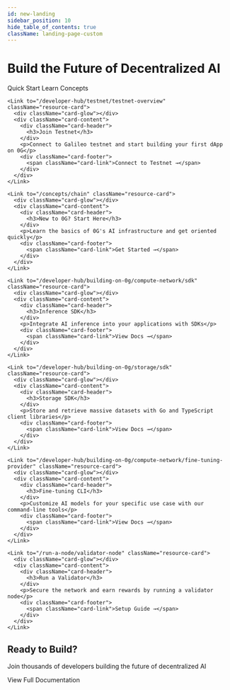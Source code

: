 ```yaml
---
id: new-landing
sidebar_position: 10
hide_table_of_contents: true
className: landing-page-custom
---
```



<div className="hide-title-wrapper">
<div className="landing-hero">
  <div className="hero-content">
    <h1 className="hero-title">Build the Future of <span className="text-purple">Decentralized AI</span></h1>
    <div className="hero-buttons">
      <Link className="button button--primary button--lg hero-primary-btn" to="/developer-hub/getting-started">
        Quick Start
      </Link>
      <Link className="button button--outline button--primary button--lg hero-secondary-btn" to="/concepts/chain">
        Learn Concepts
      </Link>
    </div>
  </div>
</div>

<div className="landing-section developer-section">
  <div className="resource-grid">
    
    <Link to="/developer-hub/testnet/testnet-overview" className="resource-card">
      <div className="card-glow"></div>
      <div className="card-content">
        <div className="card-header">
          <h3>Join Testnet</h3>
        </div>
        <p>Connect to Galileo testnet and start building your first dApp on 0G</p>
        <div className="card-footer">
          <span className="card-link">Connect to Testnet →</span>
        </div>
      </div>
    </Link>

    <Link to="/concepts/chain" className="resource-card">
      <div className="card-glow"></div>
      <div className="card-content">
        <div className="card-header">
          <h3>New to 0G? Start Here</h3>
        </div>
        <p>Learn the basics of 0G's AI infrastructure and get oriented quickly</p>
        <div className="card-footer">
          <span className="card-link">Get Started →</span>
        </div>
      </div>
    </Link>
    
    <Link to="/developer-hub/building-on-0g/compute-network/sdk" className="resource-card">
      <div className="card-glow"></div>
      <div className="card-content">
        <div className="card-header">
          <h3>Inference SDK</h3>
        </div>
        <p>Integrate AI inference into your applications with SDKs</p>
        <div className="card-footer">
          <span className="card-link">View Docs →</span>
        </div>
      </div>
    </Link>
    
    <Link to="/developer-hub/building-on-0g/storage/sdk" className="resource-card">
      <div className="card-glow"></div>
      <div className="card-content">
        <div className="card-header">
          <h3>Storage SDK</h3>
        </div>
        <p>Store and retrieve massive datasets with Go and TypeScript client libraries</p>
        <div className="card-footer">
          <span className="card-link">View Docs →</span>
        </div>
      </div>
    </Link>
    
    <Link to="/developer-hub/building-on-0g/compute-network/fine-tuning-provider" className="resource-card">
      <div className="card-glow"></div>
      <div className="card-content">
        <div className="card-header">
          <h3>Fine-tuning CLI</h3>
        </div>
        <p>Customize AI models for your specific use case with our command-line tools</p>
        <div className="card-footer">
          <span className="card-link">View Docs →</span>
        </div>
      </div>
    </Link>
    
    <Link to="/run-a-node/validator-node" className="resource-card">
      <div className="card-glow"></div>
      <div className="card-content">
        <div className="card-header">
          <h3>Run a Validator</h3>
        </div>
        <p>Secure the network and earn rewards by running a validator node</p>
        <div className="card-footer">
          <span className="card-link">Setup Guide →</span>
        </div>
      </div>
    </Link>
  </div>
</div>

<SocialProofSection />

<div className="landing-cta">
  <div className="cta-glow"></div>
  <h2>Ready to Build?</h2>
  <p>Join thousands of developers building the future of decentralized AI</p>
  <div className="cta-buttons">
    <Link className="button button--primary button--lg cta-primary-btn" to="/developer-hub/getting-started">
      View Full Documentation
    </Link>
  </div>
</div>
</div>


<style>{`
  /* Global font family for landing page */
  .landing-page-custom,
  .landing-page-custom * {
    font-family: 'Regola Pro', system-ui, -apple-system, sans-serif;
  }
  
  /* Global button styling for consistency */
  .landing-page-custom .button {
    border-radius: 12px;
    font-family: 'Regola Pro', system-ui, -apple-system, sans-serif;
  }
  
  /* Hide sidebar on landing page */
  .new-landing {
    --doc-sidebar-width: 0 !important;
  }
  
  /* Hide page title */
  .landing-page-custom h1:first-child,
  .landing-page-custom .theme-doc-markdown > h1:first-child,
  .landing-page-custom header h1,
  article > h1:first-child,
  main h1:first-child:not(.hero-title),
  .hide-title-wrapper ~ h1,
  h1:has(+ .hide-title-wrapper),
  .markdown > h1:first-child {
    display: none !important;
  }
  
  /* More aggressive title hiding */
  .landing-page-custom .markdown > *:first-child:is(h1) {
    display: none !important;
  }
  
  /* Hero Section */
  .landing-hero {
    text-align: center;
    padding: 6rem 2rem 4rem;
    margin-left: calc(-50vw + 50%);
    margin-right: calc(-50vw + 50%);
    margin-top: -2rem;
    margin-bottom: 3rem;
    width: 100vw;
    position: relative;
    overflow: hidden;
    background: linear-gradient(180deg, 
      rgba(146, 0, 225, 0.08) 0%, 
      rgba(183, 95, 255, 0.05) 50%, 
      transparent 100%);
  }
  
  .landing-hero::before {
    content: '';
    position: absolute;
    top: -50%;
    left: -50%;
    width: 200%;
    height: 200%;
    background: radial-gradient(ellipse at 20% 50%, rgba(146, 0, 225, 0.25) 0%, transparent 40%),
                radial-gradient(ellipse at 80% 50%, rgba(227, 193, 255, 0.2) 0%, transparent 40%);
    animation: float 20s ease-in-out infinite;
  }
  
  @keyframes float {
    0%, 100% { transform: translate(0, 0) rotate(0deg); }
    33% { transform: translate(30px, -30px) rotate(120deg); }
    66% { transform: translate(-20px, 20px) rotate(240deg); }
  }
  
  .hero-content {
    position: relative;
    z-index: 1;
  }
  
  .hero-title {
    font-size: 4rem;
    font-weight: 400; /* Book weight */
    margin-bottom: 1.5rem;
    font-family: 'Regola Pro', system-ui, -apple-system, sans-serif;
    letter-spacing: -0.02em;
    line-height: 1.1;
  }
  
  /* Light mode hero title */
  [data-theme='light'] .hero-title {
    color: #1A1A1F;
  }
  
  /* Dark mode hero title */
  [data-theme='dark'] .hero-title {
    color: #F5F5F7;
  }
  
  .gradient-text {
    background: linear-gradient(135deg, #9200E1 0%, #B75FFF 50%, #CB8AFF 100%);
    -webkit-background-clip: text;
    -webkit-text-fill-color: transparent;
    background-clip: text;
  }

  .text-purple{
    color: #B75FFF;
  }
  
  .hero-subtitle {
    font-size: 1.25rem;
    color: var(--ifm-color-secondary-darkest);
    max-width: 800px;
    margin: 0 auto 2.5rem;
    line-height: 1.6;
    opacity: 0.9;
    font-family: 'Regola Pro', system-ui, -apple-system, sans-serif;
  }
  
  .hero-buttons {
    display: flex;
    gap: 1rem;
    justify-content: center;
    flex-wrap: wrap;
  }
  
  .hero-primary-btn,
  .hero-secondary-btn,
  .cta-primary-btn,
  .cta-secondary-btn {
    line-height: 1.2;
    display: inline-flex;
    align-items: center;
  }
  
  .hero-primary-btn p,
  .hero-secondary-btn p,
  .cta-primary-btn p,
  .cta-secondary-btn p,
  .button p {
    margin: 0 !important;
  }
  
  /* Primary Button - Black with rounded corners */
  .hero-primary-btn {
    background: #1A1A1F;
    border: none;
    font-weight: 400; /* Book weight */
    padding: 0.875rem 2rem;
    border-radius: 12px;
    transition: all 0.3s ease;
    color: #FFFFFF !important;
    box-shadow: 0 4px 14px rgba(26, 26, 31, 0.25);
  }
  
  .hero-primary-btn:hover {
    background: #2A2A2F;
    transform: translateY(-2px);
    box-shadow: 0 6px 20px rgba(26, 26, 31, 0.35);
    text-decoration: none;
    color: #FFFFFF !important;
  }
  
  /* Secondary Button Base - Soft purple/gray with rounded corners */
  .hero-secondary-btn {
    font-weight: 400; /* Book weight */
    padding: 0.875rem 2rem;
    border-radius: 12px;
    transition: all 0.3s ease;
    border: 2px solid transparent;
  }
  
  .hero-secondary-btn:hover {
    transform: translateY(-2px);
    text-decoration: none;
  }
  
  /* Light mode secondary button - Gray */
  [data-theme='light'] .hero-secondary-btn {
    background: #F5F5F7;
    color: #5A5A6E !important;
    border-color: #E8E8F0;
  }
  
  [data-theme='light'] .hero-secondary-btn:hover {
    background: #EAEAEC;
    color: #3A3A4A !important;
    border-color: #D0D0D5;
    box-shadow: 0 4px 14px rgba(0, 0, 0, 0.1);
  }
  
  /* Dark mode secondary button - Soft purple */
  [data-theme='dark'] .hero-secondary-btn {
    background: rgba(183, 95, 255, 0.12);
    color: #E3C1FF !important;
    border-color: rgba(183, 95, 255, 0.3);
  }
  
  [data-theme='dark'] .hero-secondary-btn:hover {
    background: rgba(183, 95, 255, 0.2);
    color: #FFFFFF !important;
    border-color: rgba(183, 95, 255, 0.5);
    box-shadow: 0 4px 14px rgba(183, 95, 255, 0.25);
  }
  
  /* Container adjustments */
  .landing-page-custom .theme-doc-markdown {
    max-width: 100%;
  }
  
  .landing-page-custom .container {
    max-width: 100%;
    padding: 0;
  }
  
  .landing-page-custom article {
    padding: 0;
  }
  
  /* Developer Section */
  .landing-section {
    margin: 2rem auto 4rem;
    max-width: 1200px;
    padding: 0 2rem;
  }
  
  .section-title {
    text-align: center;
    font-size: 2.5rem;
    margin-bottom: 0.5rem;
    font-weight: 400; /* Book weight */
    font-family: 'Regola Pro', system-ui, -apple-system, sans-serif;
  }
  
  .section-subtitle {
    text-align: center;
    color: var(--ifm-color-secondary-darkest);
    margin-bottom: 3rem;
    font-size: 1.1rem;
    opacity: 0.9;
    font-family: 'Regola Pro', system-ui, -apple-system, sans-serif;
  }
  
  .resource-grid {
    display: grid;
    grid-template-columns: repeat(auto-fit, minmax(340px, 1fr));
    gap: 1.5rem;
    max-width: 1200px;
    margin: 0 auto;
  }
  
  .resource-card {
    position: relative;
    border-radius: 16px;
    overflow: hidden;
    transition: transform 0.15s cubic-bezier(0.4, 0, 0.2, 1), 
                box-shadow 0.15s cubic-bezier(0.4, 0, 0.2, 1);
    text-decoration: none;
    color: inherit;
    display: block;
    will-change: transform;
    transform: translateZ(0); /* Force GPU acceleration */
    backface-visibility: hidden; /* Prevent flickering */
  }
  
  .card-glow {
    position: absolute;
    top: 0;
    left: 0;
    right: 0;
    bottom: 0;
    background: radial-gradient(circle at 50% 0%, rgba(183, 95, 255, 0.15) 0%, transparent 70%);
    opacity: 0;
    transition: opacity 0.2s ease;
    pointer-events: none;
    will-change: opacity;
  }
  
  .resource-card:hover .card-glow {
    opacity: 1;
  }
  
  .resource-card:hover {
    transform: translate3d(0, -4px, 0); /* Use 3D transform for GPU */
    text-decoration: none;
  }
  
  .resource-card * {
    text-decoration: none !important;
  }
  
  .card-content {
    position: relative;
    padding: 2rem;
    z-index: 1;
  }
  
  .card-header {
    margin-bottom: 1rem;
  }
  
  .card-header h3 {
    margin: 0;
    font-size: 1.5rem;
    font-weight: 400; /* Book weight */
    color: var(--ifm-heading-color);
    font-family: 'Regola Pro', system-ui, -apple-system, sans-serif;
  }
  
  .resource-card p {
    color: var(--ifm-color-secondary-darkest);
    margin-bottom: 1.5rem;
    line-height: 1.6;
    opacity: 0.9;
    min-height: 3.2em;
    display: -webkit-box;
    -webkit-line-clamp: 2;
    -webkit-box-orient: vertical;
    overflow: hidden;
    font-family: 'Regola Pro', system-ui, -apple-system, sans-serif;
  }
  
  .card-footer {
    margin-top: auto;
  }
  
  .card-link {
    color: #B75FFF;
    font-weight: 600;
    font-size: 0.875rem;
    text-transform: uppercase;
    letter-spacing: 0.75px;
    display: inline-flex;
    align-items: center;
    gap: 0.25rem;
    transition: gap 0.3s ease;
    font-family: 'Regola Pro', system-ui, -apple-system, sans-serif;
  }
  
  .resource-card:hover .card-link {
    gap: 0.5rem;
  }
  
  /* Social Proof Section */
  .social-proof-section {
    padding: 6rem 2rem;
    text-align: center;
    position: relative;
    overflow: hidden;
  }
  
  .social-proof-section::before {
    content: '';
    position: absolute;
    top: 0;
    left: 0;
    right: 0;
    height: 1px;
    background: linear-gradient(90deg, 
      transparent 0%, 
      rgba(183, 95, 255, 0.3) 50%, 
      transparent 100%);
  }
  
  .stats-container {
    display: flex;
    justify-content: center;
    align-items: center;
    gap: 4rem;
    max-width: 800px;
    margin: 0 auto;
  }
  
  .stat-item {
    flex: 1;
    text-align: center;
  }
  
  .stat-number {
    font-size: 3.5rem;
    font-weight: 400; /* Book weight */
    background: linear-gradient(135deg, #9200E1 0%, #B75FFF 50%, #CB8AFF 100%);
    -webkit-background-clip: text;
    -webkit-text-fill-color: transparent;
    background-clip: text;
    line-height: 1.2;
    margin-bottom: 0.5rem;
    font-family: 'Regola Pro', system-ui, -apple-system, sans-serif;
  }
  
  /* Fade in animation for stats */
  @keyframes fadeInUp {
    from {
      opacity: 0;
      transform: translateY(30px);
    }
    to {
      opacity: 1;
      transform: translateY(0);
    }
  }
  
  /* Initial state - hidden */
  .stat-item {
    opacity: 0;
    transform: translateY(30px);
    transition: opacity 0.8s ease-out, transform 0.8s ease-out;
  }
  
  /* Visible state - animated in */
  .stat-item.animate {
    opacity: 1;
    transform: translateY(0);
  }
  
  /* Stagger the animations */
  .stat-item:nth-child(1) {
    transition-delay: 0.2s;
  }
  
  .stat-item:nth-child(3) {
    transition-delay: 0.4s;
  }
  
  .stat-item:nth-child(5) {
    transition-delay: 0.6s;
  }
  
  .stat-label {
    font-size: 1.125rem;
    color: var(--ifm-color-secondary-darkest);
    opacity: 0.8;
    font-weight: 400; /* Book weight */
    font-family: 'Regola Pro', system-ui, -apple-system, sans-serif;
  }
  
  .stat-divider {
    width: 1px;
    height: 60px;
    background: linear-gradient(180deg, 
      transparent 0%, 
      rgba(183, 95, 255, 0.3) 50%, 
      transparent 100%);
  }
  
  /* Light mode adjustments */
  [data-theme='light'] .stat-label {
    color: #5A5A6E;
  }
  
  /* Dark mode adjustments */
  [data-theme='dark'] .stat-label {
    color: #C0B8D0;
  }
  
  /* Responsive stats */
  @media (max-width: 768px) {
    .stats-container {
      flex-direction: column;
      gap: 2rem;
    }
    
    .stat-divider {
      width: 60px;
      height: 1px;
    }
    
    .stat-number {
      font-size: 2.5rem;
    }
  }
  
  /* CTA Section */
  .landing-cta {
    text-align: center;
    padding: 4rem 3rem;
    margin: 6rem auto 2rem;
    max-width: 1200px;
    position: relative;
    border-radius: 16px;
    transition: transform 0.15s cubic-bezier(0.4, 0, 0.2, 1), 
                box-shadow 0.15s cubic-bezier(0.4, 0, 0.2, 1);
  }
  
  .cta-glow {
    position: absolute;
    top: 0;
    left: 0;
    right: 0;
    bottom: 0;
    background: radial-gradient(circle at 50% 0%, rgba(183, 95, 255, 0.15) 0%, transparent 70%);
    opacity: 0;
    transition: opacity 0.2s ease;
    pointer-events: none;
    border-radius: 16px;
  }
  
  .landing-cta:hover .cta-glow {
    opacity: 1;
  }
  
  .landing-cta:hover {
    transform: translate3d(0, -4px, 0);
  }
  
  .landing-cta h2 {
    font-size: 2.5rem;
    margin-bottom: 1rem;
    position: relative;
    z-index: 2;
    color: var(--ifm-heading-color);
    font-weight: 400; /* Book weight */
    font-family: 'Regola Pro', system-ui, -apple-system, sans-serif;
  }
  
  .landing-cta > p {
    font-size: 1.25rem;
    margin-bottom: 2rem;
    position: relative;
    z-index: 2;
    font-family: 'Regola Pro', system-ui, -apple-system, sans-serif;
  }
  
  /* CTA text colors for purple background */
  [data-theme='light'] .landing-cta > p,
  [data-theme='dark'] .landing-cta > p {
    color: #4A4A5A;
    opacity: 0.95;
  }
  
  /* CTA heading colors for purple background */
  [data-theme='light'] .landing-cta h2,
  [data-theme='dark'] .landing-cta h2 {
    color: #2A2A3A;
  }
  
  /* Ensure button text is not affected */
  .landing-cta .button p {
    color: inherit !important;
    opacity: 1 !important;
  }
  
  .cta-buttons {
    display: flex;
    gap: 1rem;
    justify-content: center;
    flex-wrap: wrap;
    position: relative;
    z-index: 2;
  }
  
  /* CTA Primary Button - Black with rounded corners */
  .cta-primary-btn {
    background: #1A1A1F;
    border: none;
    font-weight: 400; /* Book weight */
    padding: 0.875rem 2.5rem;
    border-radius: 12px;
    color: #FFFFFF !important;
    transition: all 0.3s ease;
    box-shadow: 0 4px 14px rgba(26, 26, 31, 0.25);
  }
  
  .cta-primary-btn:hover {
    background: #2A2A2F;
    transform: translateY(-2px);
    box-shadow: 0 6px 20px rgba(26, 26, 31, 0.35);
    text-decoration: none;
    color: #FFFFFF !important;
  }
  
  /* CTA Secondary Button Base - Matching hero secondary */
  .cta-secondary-btn {
    font-weight: 400; /* Book weight */
    padding: 0.875rem 2.5rem;
    border-radius: 12px;
    transition: all 0.3s ease;
    border: 2px solid transparent;
  }
  
  .cta-secondary-btn:hover {
    transform: translateY(-2px);
    text-decoration: none;
  }
  
  /* CTA Secondary Button - Light Mode (Gray) */
  [data-theme='light'] .cta-secondary-btn {
    background: #F5F5F7;
    color: #5A5A6E !important;
    border-color: #E8E8F0;
  }
  
  [data-theme='light'] .cta-secondary-btn:hover {
    background: #EAEAEC;
    color: #3A3A4A !important;
    border-color: #D0D0D5;
    box-shadow: 0 4px 14px rgba(0, 0, 0, 0.1);
  }
  
  /* CTA Secondary Button - Dark Mode (Soft purple) */
  [data-theme='dark'] .cta-secondary-btn {
    background: rgba(183, 95, 255, 0.12);
    color: #E3C1FF !important;
    border-color: rgba(183, 95, 255, 0.3);
  }
  
  [data-theme='dark'] .cta-secondary-btn:hover {
    background: rgba(183, 95, 255, 0.2);
    color: #FFFFFF !important;
    border-color: rgba(183, 95, 255, 0.5);
    box-shadow: 0 4px 14px rgba(183, 95, 255, 0.25);
  }
  
  /* Override any inherited styles - Force button colors */
  .landing-page-custom .button {
    --ifm-link-color: currentColor !important;
    --ifm-link-hover-color: currentColor !important;
  }
  
  /* Force primary button colors (black) */
  .hero-primary-btn,
  .hero-primary-btn:visited,
  .hero-primary-btn:active,
  .hero-primary-btn:focus,
  .cta-primary-btn,
  .cta-primary-btn:visited,
  .cta-primary-btn:active,
  .cta-primary-btn:focus {
    color: #FFFFFF !important;
    background: #1A1A1F !important;
  }
  
  .hero-primary-btn:hover,
  .cta-primary-btn:hover {
    color: #FFFFFF !important;
    background: #2A2A2F !important;
  }
  
  /* Force secondary button colors */
  [data-theme='light'] .hero-secondary-btn,
  [data-theme='light'] .hero-secondary-btn:visited,
  [data-theme='light'] .hero-secondary-btn:active,
  [data-theme='light'] .hero-secondary-btn:focus,
  [data-theme='light'] .cta-secondary-btn,
  [data-theme='light'] .cta-secondary-btn:visited,
  [data-theme='light'] .cta-secondary-btn:active,
  [data-theme='light'] .cta-secondary-btn:focus {
    color: #5A5A6E !important;
  }
  
  [data-theme='light'] .hero-secondary-btn:hover,
  [data-theme='light'] .cta-secondary-btn:hover {
    color: #3A3A4A !important;
  }
  
  [data-theme='dark'] .hero-secondary-btn,
  [data-theme='dark'] .hero-secondary-btn:visited,
  [data-theme='dark'] .hero-secondary-btn:active,
  [data-theme='dark'] .hero-secondary-btn:focus,
  [data-theme='dark'] .cta-secondary-btn,
  [data-theme='dark'] .cta-secondary-btn:visited,
  [data-theme='dark'] .cta-secondary-btn:active,
  [data-theme='dark'] .cta-secondary-btn:focus {
    color: #E3C1FF !important;
  }
  
  [data-theme='dark'] .hero-secondary-btn:hover,
  [data-theme='dark'] .cta-secondary-btn:hover {
    color: #FFFFFF !important;
  }
  
  /* Light mode card styles - optimized without glassmorphism */
  [data-theme='light'] .resource-card {
    background: #FFFFFF;
    border: 1px solid #E8E8F0;
    box-shadow: 0 2px 8px rgba(0, 0, 0, 0.04);
  }
  
  [data-theme='light'] .resource-card:hover {
    border-color: #B75FFF;
    box-shadow: 0 8px 24px rgba(146, 0, 225, 0.12);
  }
  
  [data-theme='light'] .card-glow {
    display: none; /* Disable glow in light mode for performance */
  }
  
  /* Dark mode - optimized without backdrop-filter */
  [data-theme='dark'] .resource-card {
    background: rgba(30, 30, 35, 0.6);
    border: 1px solid rgba(183, 95, 255, 0.15);
    box-shadow: 0 2px 12px rgba(0, 0, 0, 0.3);
    transition: transform 0.15s cubic-bezier(0.4, 0, 0.2, 1),
                box-shadow 0.15s cubic-bezier(0.4, 0, 0.2, 1),
                background-color 0.15s ease,
                border-color 0.15s ease;
  }
  
  [data-theme='dark'] .resource-card::before {
    content: '';
    position: absolute;
    top: 0;
    left: 0;
    right: 0;
    bottom: 0;
    background: linear-gradient(135deg, 
      rgba(183, 95, 255, 0.08) 0%, 
      transparent 60%);
    opacity: 0;
    transition: opacity 0.15s ease;
    pointer-events: none;
  }
  
  [data-theme='dark'] .resource-card:hover {
    background: rgba(40, 40, 45, 0.7);
    border-color: rgba(183, 95, 255, 0.4);
    box-shadow: 0 8px 24px rgba(146, 0, 225, 0.2);
  }
  
  [data-theme='dark'] .resource-card:hover::before {
    opacity: 1;
  }
  
  /* Light mode CTA styling with solid purple background */
  [data-theme='light'] .landing-cta {
    background: #DDC2FB;
    border: 1px solid rgba(183, 95, 255, 0.3);
    box-shadow: 0 2px 8px rgba(0, 0, 0, 0.04);
  }
  

  
  [data-theme='light'] .landing-cta .cta-glow {
    display: none; /* Disable glow in light mode for consistency */
  }
  
  /* Dark mode CTA styling with solid purple background */
  [data-theme='dark'] .landing-cta {
    background: #DDC2FB;
    border: 1px solid rgba(183, 95, 255, 0.3);
    box-shadow: 0 2px 12px rgba(0, 0, 0, 0.3);
  }
  
  /* Hover effects for both themes with purple background */
  [data-theme='light'] .landing-cta:hover,
  [data-theme='dark'] .landing-cta:hover {
    background: #D4B8F8; /* Slightly darker purple on hover */
    border-color: rgba(183, 95, 255, 0.5);
    box-shadow: 0 8px 24px rgba(146, 0, 225, 0.15);
  }
  
  /* Responsive design */
  @media (max-width: 996px) {
    .landing-hero {
      padding: 4rem 1.5rem;
      margin: -1.5rem -1.5rem 3rem -1.5rem;
    }
    
    .hero-title {
      font-size: 3rem;
    }
    
    .resource-grid {
      grid-template-columns: repeat(auto-fit, minmax(280px, 1fr));
    }
  }
  
  @media (max-width: 768px) {
    .hero-title {
      font-size: 2.5rem;
    }
    
    .hero-subtitle {
      font-size: 1.1rem;
      padding: 0 1rem;
    }
    
    .section-title {
      font-size: 2rem;
      font-weight: 400; /* Book weight */
    }
    
    .resource-grid {
      grid-template-columns: 1fr;
      gap: 1rem;
      padding: 0 1rem;
    }
    
    .card-content {
      padding: 1.5rem;
    }
    
    .landing-cta {
      margin: 4rem 1rem 2rem;
      padding: 3rem 1.5rem;
      border-radius: 16px;
    }
    
    .hero-buttons {
      flex-direction: column;
      align-items: stretch;
      width: 100%;
      max-width: 280px;
      margin: 0 auto;
    }
    
    .hero-buttons .button {
      width: 100%;
      text-align: center;
      justify-content: center;
      min-height: 48px;
      display: flex;
      align-items: center;
    }
  }
  
  /* Monospace for technical elements */
  .resource-card code {
    font-family: 'Geist Mono', 'Consolas', monospace;
  }
`}</style>